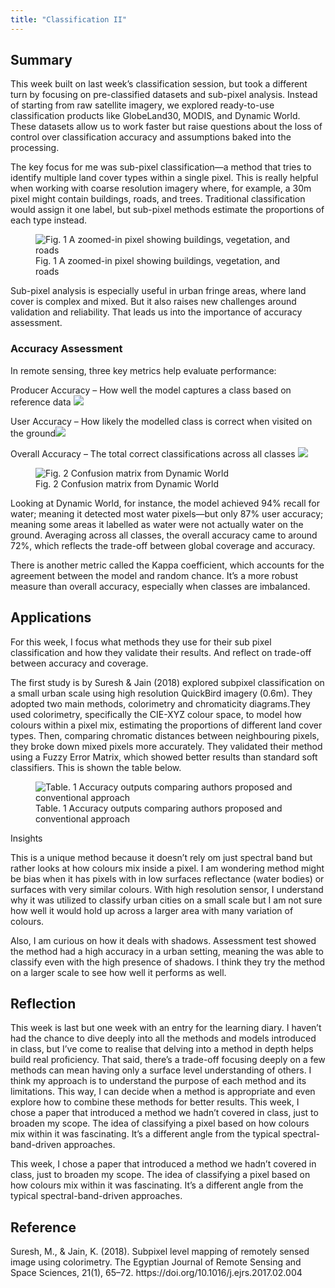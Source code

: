 ```yaml
---
title: "Classification II"
---
```


## Summary

This week built on last week's classification session, but took a different turn by focusing on pre-classified datasets and sub-pixel analysis. Instead of starting from raw satellite imagery, we explored ready-to-use classification products like GlobeLand30, MODIS, and Dynamic World. These datasets allow us to work faster but raise questions about the loss of control over classification accuracy and assumptions baked into the processing.

The key focus for me was sub-pixel classification—a method that tries to identify multiple land cover types within a single pixel. This is really helpful when working with coarse resolution imagery where, for example, a 30m pixel might contain buildings, roads, and trees. Traditional classification would assign it one label, but sub-pixel methods estimate the proportions of each type instead.

![Fig. 1 A zoomed-in pixel showing buildings, vegetation, and roads](week_8/zoomed_in_pixel.png)

Sub-pixel analysis is especially useful in urban fringe areas, where land cover is complex and mixed. But it also raises new challenges around validation and reliability. That leads us into the importance of accuracy assessment.

### Accuracy Assessment

In remote sensing, three key metrics help evaluate performance:

Producer Accuracy – How well the model captures a class based on reference data ![](week_8/Picture8.png)

User Accuracy – How likely the modelled class is correct when visited on the ground![](week_8/Picture9.png)

Overall Accuracy – The total correct classifications across all classes ![](week_8/Picture10.png)


![Fig. 2 Confusion matrix from Dynamic World](week_8/Picture6.png)

Looking at Dynamic World, for instance, the model achieved 94% recall for water; meaning it detected most water pixels—but only 87% user accuracy; meaning some areas it labelled as water were not actually water on the ground. Averaging across all classes, the overall accuracy came to around 72%, which reflects the trade-off between global coverage and accuracy.

There is another metric called the Kappa coefficient, which accounts for the agreement between the model and random chance. It's a more robust measure than overall accuracy, especially when classes are imbalanced.


## Applications
For this week, I focus what methods they use for their sub pixel classification and how they validate their results. And reflect on  trade-off between accuracy and coverage.

The first study is by Suresh & Jain (2018) explored subpixel classification on a small urban scale using high resolution QuickBird imagery (0.6m). They adopted two main methods, colorimetry and chromaticity diagrams.They used colorimetry, specifically the CIE-XYZ colour space, to model how colours within a pixel mix, estimating the proportions of different land cover types. Then, comparing chromatic distances between neighbouring pixels, they broke down mixed pixels more accurately. They validated their method using a Fuzzy Error Matrix, which showed better results than standard soft classifiers. This is shown the table below.


![Table. 1 Accuracy outputs comparing authors proposed and conventional approach](week_8/Picture11.png)

Insights

This is a unique method because it doesn't rely om just spectral band but rather looks at how colours mix inside a pixel. I am wondering method might be bias when it has pixels with in low surfaces reflectance (water bodies) or surfaces with very similar colours. With high resolution sensor, I understand why it was utilized to classify urban cities on a small scale but I am not sure how well it would hold up across a larger area with many variation of colours. 

Also, I am curious on how it deals with shadows. Assessment  test showed the method had a high accuracy in a urban setting, meaning the was able to classify even with the high presence of shadows. I think they try the method on a larger scale to see how well it performs as well.


## Reflection

This week is last but one week with an entry for the learning diary. I haven’t had the chance to dive deeply into all the methods and models introduced in class, but I’ve come to realise that delving into a method in depth helps build real proficiency. That said, there’s a trade-off focusing deeply on a few methods can mean having only a surface level understanding of others. I think my approach is to understand the purpose of each method and its limitations. This way, I can decide when a method is appropriate and even explore how to combine these methods for better results.
This week, I chose a paper that introduced a method we hadn’t covered in class, just to broaden my scope. The idea of classifying a pixel based on how colours mix within it was fascinating. It’s a different angle from the typical spectral-band-driven approaches.

This week, I chose a paper that introduced a method we hadn’t covered in class, just to broaden my scope. The idea of classifying a pixel based on how colours mix within it was fascinating. It’s a different angle from the typical spectral-band-driven approaches.


## Reference
Suresh, M., & Jain, K. (2018). Subpixel level mapping of remotely sensed image using colorimetry. The Egyptian Journal of Remote Sensing and Space Sciences, 21(1), 65–72. https://doi.org/10.1016/j.ejrs.2017.02.004